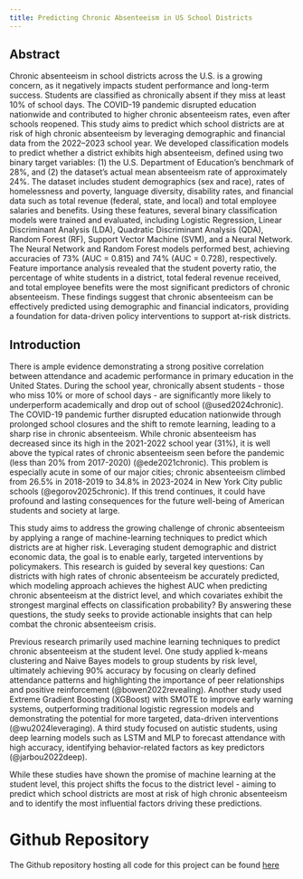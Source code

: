 ```yaml
---
title: Predicting Chronic Absenteeism in US School Districts
---
```


## Abstract

Chronic absenteeism in school districts across the U.S. is a growing concern, as it negatively impacts student performance and long-term success. Students are classified as chronically absent if they miss at least 10% of school days. The COVID-19 pandemic disrupted education nationwide and contributed to higher chronic absenteeism rates, even after schools reopened. This study aims to predict which school districts are at risk of high chronic absenteeism by leveraging demographic and financial data from the 2022–2023 school year. We developed classification models to predict whether a district exhibits high absenteeism, defined using two binary target variables: (1) the U.S. Department of Education’s benchmark of 28%, and (2) the dataset’s actual mean absenteeism rate of approximately 24%. The dataset includes student demographics (sex and race), rates of homelessness and poverty, language diversity, disability rates, and financial data such as total revenue (federal, state, and local) and total employee salaries and benefits. Using these features, several binary classification models were trained and evaluated, including Logistic Regression, Linear Discriminant Analysis (LDA), Quadratic Discriminant Analysis (QDA), Random Forest (RF), Support Vector Machine (SVM), and a Neural Network. The Neural Network and Random Forest models performed best, achieving accuracies of 73% (AUC = 0.815) and 74% (AUC = 0.728), respectively. Feature importance analysis revealed that the student poverty ratio, the percentage of white students in a district, total federal revenue received, and total employee benefits were the most significant predictors of chronic absenteeism. These findings suggest that chronic absenteeism can be effectively predicted using demographic and financial indicators, providing a foundation for data-driven policy interventions to support at-risk districts.

## Introduction

There is ample evidence demonstrating a strong positive correlation between attendance and academic performance in primary education in the United States. During the school year, chronically absent students - those who miss 10% or more of school days - are significantly more likely to underperform academically and drop out of school (@used2024chronic). The COVID-19 pandemic further disrupted education nationwide through prolonged school closures and the shift to remote learning, leading to a sharp rise in chronic absenteeism. While chronic absenteeism has decreased since its high in the 2021-2022 school year (31%), it is well above the typical rates of chronic absenteeism seen before the pandemic (less than 20% from 2017-2020) (@ede2021chronic). This problem is especially acute in some of our major cities; chronic absenteeism climbed from 26.5% in 2018-2019 to 34.8% in 2023-2024 in New York City public schools (@egorov2025chronic). If this trend continues, it could have profound and lasting consequences for the future well-being of American students and society at large.

This study aims to address the growing challenge of chronic absenteeism by applying a range of machine-learning techniques to predict which districts are at higher risk. Leveraging student demographic and district economic data, the goal is to enable early, targeted interventions by policymakers. This research is guided by several key questions: Can districts with high rates of chronic absenteeism be accurately predicted, which modeling approach achieves the highest AUC when predicting chronic absenteeism at the district level, and which covariates exhibit the strongest marginal effects on classification probability? By answering these questions, the study seeks to provide actionable insights that can help combat the chronic absenteeism crisis.

Previous research primarily used machine learning techniques to predict chronic absenteeism at the student level. One study applied k-means clustering and Naive Bayes models to group students by risk level, ultimately achieving 90% accuracy by focusing on clearly defined attendance patterns and highlighting the importance of peer relationships and positive reinforcement (@bowen2022revealing). Another study used Extreme Gradient Boosting (XGBoost) with SMOTE to improve early warning systems, outperforming traditional logistic regression models and demonstrating the potential for more targeted, data-driven interventions (@wu2024leveraging). A third study focused on autistic students, using deep learning models such as LSTM and MLP to forecast attendance with high accuracy, identifying behavior-related factors as key predictors (@jarbou2022deep).

While these studies have shown the promise of machine learning at the student level, this project shifts the focus to the district level - aiming to predict which school districts are most at risk of high chronic absenteeism and to identify the most influential factors driving these predictions.


# Github Repository

The Github repository hosting all code for this project can be found [here](https://github.com/dcorc7/Predicting-Chronic-Absenteeism-In-US-School-Districts)